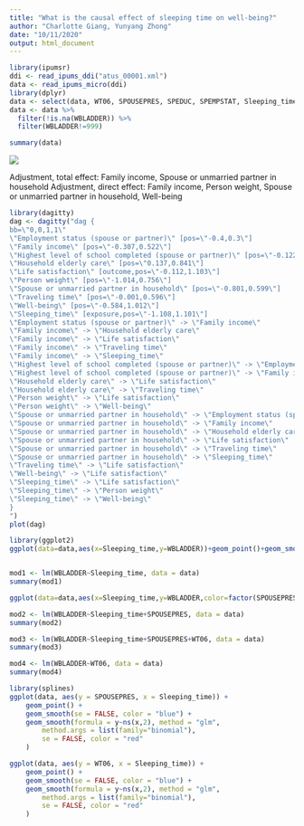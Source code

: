 ---
title: "What is the causal effect of sleeping time on well-being?"
author: "Charlotte Giang, Yunyang Zhong"
date: "10/11/2020"
output: html_document
---

```{r,eval=TRUE}
library(ipumsr)
ddi <- read_ipums_ddi("atus_00001.xml")
data <- read_ipums_micro(ddi)
library(dplyr) 
data <- select(data, WT06, SPOUSEPRES, SPEDUC, SPEMPSTAT, Sleeping_time, Traveling, FAMINCOME, WB_RESP, WBLADDER, HH_EC)
data <- data %>%
  filter(!is.na(WBLADDER)) %>%
  filter(WBLADDER!=999)
```

```{r}
summary(data)
```

![](dag2.png)

Adjustment, total effect: Family income, Spouse or unmarried partner in household
Adjustment, direct effect: Family income, Person weight, Spouse or unmarried partner in household, Well-being

```{r, echo=FALSE, message=FALSE}
library(dagitty)
dag <- dagitty("dag {
bb=\"0,0,1,1\"
\"Employment status (spouse or partner)\" [pos=\"-0.4,0.3\"]
\"Family income\" [pos=\"-0.307,0.522\"]
\"Highest level of school completed (spouse or partner)\" [pos=\"-0.122,0.392\"]
\"Household elderly care\" [pos=\"0.137,0.841\"]
\"Life satisfaction\" [outcome,pos=\"-0.112,1.103\"]
\"Person weight\" [pos=\"-1.014,0.756\"]
\"Spouse or unmarried partner in household\" [pos=\"-0.801,0.599\"]
\"Traveling time\" [pos=\"-0.001,0.596\"]
\"Well-being\" [pos=\"-0.584,1.012\"]
\"Sleeping_time\" [exposure,pos=\"-1.108,1.101\"]
\"Employment status (spouse or partner)\" -> \"Family income\"
\"Family income\" -> \"Household elderly care\"
\"Family income\" -> \"Life satisfaction\"
\"Family income\" -> \"Traveling time\"
\"Family income\" -> \"Sleeping_time\"
\"Highest level of school completed (spouse or partner)\" -> \"Employment status (spouse or partner)\"
\"Highest level of school completed (spouse or partner)\" -> \"Family income\"
\"Household elderly care\" -> \"Life satisfaction\"
\"Household elderly care\" -> \"Traveling time\"
\"Person weight\" -> \"Life satisfaction\"
\"Person weight\" -> \"Well-being\"
\"Spouse or unmarried partner in household\" -> \"Employment status (spouse or partner)\"
\"Spouse or unmarried partner in household\" -> \"Family income\"
\"Spouse or unmarried partner in household\" -> \"Household elderly care\"
\"Spouse or unmarried partner in household\" -> \"Life satisfaction\"
\"Spouse or unmarried partner in household\" -> \"Traveling time\"
\"Spouse or unmarried partner in household\" -> \"Sleeping_time\"
\"Traveling time\" -> \"Life satisfaction\"
\"Well-being\" -> \"Life satisfaction\"
\"Sleeping_time\" -> \"Life satisfaction\"
\"Sleeping_time\" -> \"Person weight\"
\"Sleeping_time\" -> \"Well-being\"
}
")
plot(dag)
```

```{r}
library(ggplot2)
ggplot(data=data,aes(x=Sleeping_time,y=WBLADDER))+geom_point()+geom_smooth()


mod1 <- lm(WBLADDER~Sleeping_time, data = data)
summary(mod1)
```

```{r}
ggplot(data=data,aes(x=Sleeping_time,y=WBLADDER,color=factor(SPOUSEPRES)))+geom_point()+geom_smooth()

mod2 <- lm(WBLADDER~Sleeping_time+SPOUSEPRES, data = data)
summary(mod2)
```

```{r}
mod3 <- lm(WBLADDER~Sleeping_time+SPOUSEPRES+WT06, data = data)
summary(mod3)

mod4 <- lm(WBLADDER~WT06, data = data)
summary(mod4)
```

```{r}
library(splines)
ggplot(data, aes(y = SPOUSEPRES, x = Sleeping_time)) +
    geom_point() +
    geom_smooth(se = FALSE, color = "blue") +
    geom_smooth(formula = y~ns(x,2), method = "glm",
        method.args = list(family="binomial"),
        se = FALSE, color = "red"
    )

ggplot(data, aes(y = WT06, x = Sleeping_time)) +
    geom_point() +
    geom_smooth(se = FALSE, color = "blue") +
    geom_smooth(formula = y~ns(x,2), method = "glm",
        method.args = list(family="binomial"),
        se = FALSE, color = "red"
    )
```

